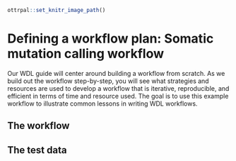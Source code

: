 ```r
ottrpal::set_knitr_image_path()
```

# Defining a workflow plan: Somatic mutation calling workflow

Our WDL guide will center around building a workflow from scratch. As we build out the workflow step-by-step, you will see what strategies and resources are used to develop a workflow that is iterative, reproducible, and efficient in terms of time and resource used. The goal is to use this example workflow to illustrate common lessons in writing WDL workflows.

## The workflow

## The test data